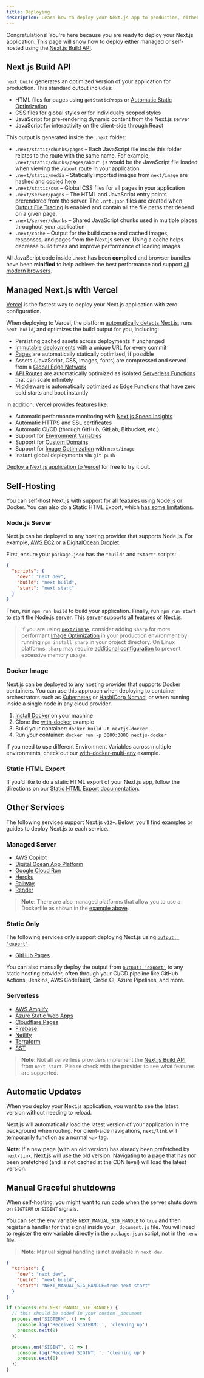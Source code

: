 ```yaml
---
title: Deploying
description: Learn how to deploy your Next.js app to production, either managed or self-hosted.
---
```


Congratulations! You're here because you are ready to deploy your Next.js application. This page will show how to deploy either managed or self-hosted using the [Next.js Build API](#nextjs-build-api).

## Next.js Build API

`next build` generates an optimized version of your application for production. This standard output includes:

-   HTML files for pages using `getStaticProps` or [Automatic Static Optimization](/docs/pages/building-your-application/rendering/automatic-static-optimization)
-   CSS files for global styles or for individually scoped styles
-   JavaScript for pre-rendering dynamic content from the Next.js server
-   JavaScript for interactivity on the client-side through React

This output is generated inside the `.next` folder:

-   `.next/static/chunks/pages` – Each JavaScript file inside this folder relates to the route with the same name. For example, `.next/static/chunks/pages/about.js` would be the JavaScript file loaded when viewing the `/about` route in your application
-   `.next/static/media` – Statically imported images from `next/image` are hashed and copied here
-   `.next/static/css` – Global CSS files for all pages in your application
-   `.next/server/pages` – The HTML and JavaScript entry points prerendered from the server. The `.nft.json` files are created when [Output File Tracing](/docs/pages/api-reference/next-config-js/output) is enabled and contain all the file paths that depend on a given page.
-   `.next/server/chunks` – Shared JavaScript chunks used in multiple places throughout your application
-   `.next/cache` – Output for the build cache and cached images, responses, and pages from the Next.js server. Using a cache helps decrease build times and improve performance of loading images

All JavaScript code inside `.next` has been **compiled** and browser bundles have been **minified** to help achieve the best performance and support [all modern browsers](/docs/architecture/supported-browsers).

## Managed Next.js with Vercel

[Vercel](https://vercel.com?utm_source=next-site&utm_medium=docs&utm_campaign=next-website) is the fastest way to deploy your Next.js application with zero configuration.

When deploying to Vercel, the platform [automatically detects Next.js](https://vercel.com/solutions/nextjs?utm_source=next-site&utm_medium=docs&utm_campaign=next-website), runs `next build`, and optimizes the build output for you, including:

-   Persisting cached assets across deployments if unchanged
-   [Immutable deployments](https://vercel.com/features/previews?utm_source=next-site&utm_medium=docs&utm_campaign=next-website) with a unique URL for every commit
-   [Pages](/docs/pages/building-your-application/rendering/automatic-static-optimization) are automatically statically optimized, if possible
-   Assets (JavaScript, CSS, images, fonts) are compressed and served from a [Global Edge Network](https://vercel.com/features/infrastructure?utm_source=next-site&utm_medium=docs&utm_campaign=next-website)
-   [API Routes](/docs/pages/building-your-application/routing/api-routes) are automatically optimized as isolated [Serverless Functions](https://vercel.com/features/infrastructure?utm_source=next-site&utm_medium=docs&utm_campaign=next-website) that can scale infinitely
-   [Middleware](/docs/pages/building-your-application/routing/middleware) is automatically optimized as [Edge Functions](https://vercel.com/features/edge-functions?utm_source=next-site&utm_medium=docs&utm_campaign=next-website) that have zero cold starts and boot instantly

In addition, Vercel provides features like:

-   Automatic performance monitoring with [Next.js Speed Insights](https://vercel.com/analytics?utm_source=next-site&utm_medium=docs&utm_campaign=next-website)
-   Automatic HTTPS and SSL certificates
-   Automatic CI/CD (through GitHub, GitLab, Bitbucket, etc.)
-   Support for [Environment Variables](https://vercel.com/docs/environment-variables?utm_source=next-site&utm_medium=docs&utm_campaign=next-website)
-   Support for [Custom Domains](https://vercel.com/docs/custom-domains?utm_source=next-site&utm_medium=docs&utm_campaign=next-website)
-   Support for [Image Optimization](/docs/pages/building-your-application/optimizing/images) with `next/image`
-   Instant global deployments via `git push`

[Deploy a Next.js application to Vercel](https://vercel.com/new/git/external?repository-url=https://github.com/vercel/next.js/tree/canary/examples/hello-world&project-name=hello-world&repository-name=hello-world&utm_source=next-site&utm_medium=docs&utm_campaign=next-website) for free to try it out.

## Self-Hosting

You can self-host Next.js with support for all features using Node.js or Docker. You can also do a Static HTML Export, which [has some limitations](/docs/app/building-your-application/deploying/static-exports).

### Node.js Server

Next.js can be deployed to any hosting provider that supports Node.js. For example, [AWS EC2](https://aws.amazon.com/ec2/) or a [DigitalOcean Droplet](https://www.digitalocean.com/products/droplets/).

First, ensure your `package.json` has the `"build"` and `"start"` scripts:

```json
{
  "scripts": {
    "dev": "next dev",
    "build": "next build",
    "start": "next start"
  }
}
```

Then, run `npm run build` to build your application. Finally, run `npm run start` to start the Node.js server. This server supports all features of Next.js.

> If you are using [`next/image`](/docs/pages/building-your-application/optimizing/images), consider adding `sharp` for more performant [Image Optimization](/docs/pages/building-your-application/optimizing/images) in your production environment by running `npm install sharp` in your project directory. On Linux platforms, `sharp` may require [additional configuration](https://sharp.pixelplumbing.com/install#linux-memory-allocator) to prevent excessive memory usage.

### Docker Image

Next.js can be deployed to any hosting provider that supports [Docker](https://www.docker.com/) containers. You can use this approach when deploying to container orchestrators such as [Kubernetes](https://kubernetes.io/) or [HashiCorp Nomad](https://www.nomadproject.io/), or when running inside a single node in any cloud provider.

1.  [Install Docker](https://docs.docker.com/get-docker/) on your machine
2.  Clone the [with-docker](https://github.com/vercel/next.js/tree/canary/examples/with-docker) example
3.  Build your container: `docker build -t nextjs-docker .`
4.  Run your container: `docker run -p 3000:3000 nextjs-docker`

If you need to use different Environment Variables across multiple environments, check out our [with-docker-multi-env](https://github.com/vercel/next.js/tree/canary/examples/with-docker-multi-env) example.

### Static HTML Export

If you’d like to do a static HTML export of your Next.js app, follow the directions on our [Static HTML Export documentation](/docs/app/building-your-application/deploying/static-exports).

## Other Services

The following services support Next.js `v12+`. Below, you’ll find examples or guides to deploy Next.js to each service.

### Managed Server

-   [AWS Copilot](https://aws.github.io/copilot-cli/)
-   [Digital Ocean App Platform](https://docs.digitalocean.com/tutorials/app-nextjs-deploy/)
-   [Google Cloud Run](https://github.com/vercel/next.js/tree/canary/examples/with-docker)
-   [Heroku](https://elements.heroku.com/buildpacks/mars/heroku-nextjs)
-   [Railway](https://docs.railway.app/getting-started)
-   [Render](https://render.com/docs/deploy-nextjs-app)

> **Note**: There are also managed platforms that allow you to use a Dockerfile as shown in the [example above](#docker-image).

### Static Only

The following services only support deploying Next.js using [`output: 'export'`](/docs/app/building-your-application/deploying/static-exports).

-   [GitHub Pages](https://github.com/vercel/next.js/tree/canary/examples/github-pages)

You can also manually deploy the output from [`output: 'export'`](/docs/app/building-your-application/deploying/static-exports) to any static hosting provider, often through your CI/CD pipeline like GitHub Actions, Jenkins, AWS CodeBuild, Circle CI, Azure Pipelines, and more.

### Serverless

-   [AWS Amplify](https://aws.amazon.com/blogs/mobile/amplify-next-js-13/)
-   [Azure Static Web Apps](https://learn.microsoft.com/en-us/azure/static-web-apps/nextjs)
-   [Cloudflare Pages](https://developers.cloudflare.com/pages/framework-guides/deploy-a-nextjs-site/)
-   [Firebase](https://firebase.google.com/docs/hosting/nextjs)
-   [Netlify](https://docs.netlify.com/integrations/frameworks/next-js)
-   [Terraform](https://github.com/milliHQ/terraform-aws-next-js)
-   [SST](https://docs.sst.dev/start/nextjs)

> **Note**: Not all serverless providers implement the [Next.js Build API](#nextjs-build-api) from `next start`. Please check with the provider to see what features are supported.

## Automatic Updates

When you deploy your Next.js application, you want to see the latest version without needing to reload.

Next.js will automatically load the latest version of your application in the background when routing. For client-side navigations, `next/link` will temporarily function as a normal `<a>` tag.

**Note**: If a new page (with an old version) has already been prefetched by `next/link`, Next.js will use the old version. Navigating to a page that has _not_ been prefetched (and is not cached at the CDN level) will load the latest version.

## Manual Graceful shutdowns

When self-hosting, you might want to run code when the server shuts down on `SIGTERM` or `SIGINT` signals.

You can set the env variable `NEXT_MANUAL_SIG_HANDLE` to `true` and then register a handler for that signal inside your `_document.js` file. You will need to register the env variable directly in the `package.json` script, not in the `.env` file.

> **Note**: Manual signal handling is not available in `next dev`.

```json filename="package.json"
{
  "scripts": {
    "dev": "next dev",
    "build": "next build",
    "start": "NEXT_MANUAL_SIG_HANDLE=true next start"
  }
}
```

```js filename="pages/\_document.js"
if (process.env.NEXT_MANUAL_SIG_HANDLE) {
  // this should be added in your custom _document
  process.on('SIGTERM', () => {
    console.log('Received SIGTERM: ', 'cleaning up')
    process.exit(0)
  })

  process.on('SIGINT', () => {
    console.log('Received SIGINT: ', 'cleaning up')
    process.exit(0)
  })
}
```
